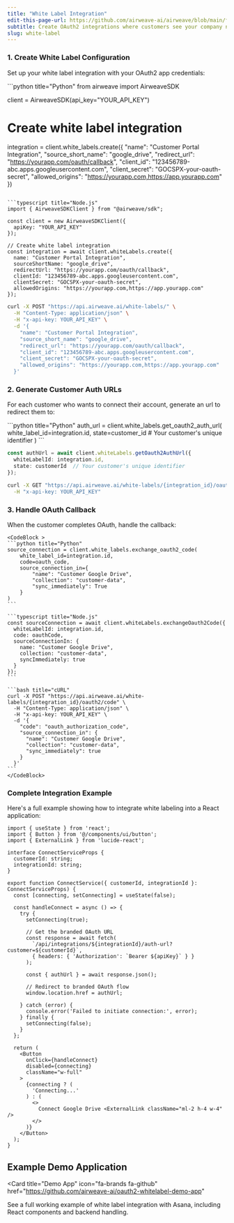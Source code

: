 ```yaml
---
title: "White Label Integration"
edit-this-page-url: https://github.com/airweave-ai/airweave/blob/main/fern/docs/pages/white-labeling.mdx
subtitle: Create OAuth2 integrations where customers see your company name instead of Airweave, with automatic multi-tenant data isolation.
slug: white-label
---
```


### 1. Create White Label Configuration

Set up your white label integration with your OAuth2 app credentials:

<CodeBlock>
```python title="Python"
from airweave import AirweaveSDK

client = AirweaveSDK(api_key="YOUR_API_KEY")

# Create white label integration
integration = client.white_labels.create({
    "name": "Customer Portal Integration",
    "source_short_name": "google_drive",
    "redirect_url": "https://yourapp.com/oauth/callback",
    "client_id": "123456789-abc.apps.googleusercontent.com",
    "client_secret": "GOCSPX-your-oauth-secret",
    "allowed_origins": "https://yourapp.com,https://app.yourapp.com"
})
```

```typescript title="Node.js"
import { AirweaveSDKClient } from "@airweave/sdk";

const client = new AirweaveSDKClient({
  apiKey: "YOUR_API_KEY"
});

// Create white label integration
const integration = await client.whiteLabels.create({
  name: "Customer Portal Integration",
  sourceShortName: "google_drive",
  redirectUrl: "https://yourapp.com/oauth/callback",
  clientId: "123456789-abc.apps.googleusercontent.com",
  clientSecret: "GOCSPX-your-oauth-secret",
  allowedOrigins: "https://yourapp.com,https://app.yourapp.com"
});
```

```bash title="cURL"
curl -X POST "https://api.airweave.ai/white-labels/" \
  -H "Content-Type: application/json" \
  -H "x-api-key: YOUR_API_KEY" \
  -d '{
    "name": "Customer Portal Integration",
    "source_short_name": "google_drive",
    "redirect_url": "https://yourapp.com/oauth/callback",
    "client_id": "123456789-abc.apps.googleusercontent.com",
    "client_secret": "GOCSPX-your-oauth-secret",
    "allowed_origins": "https://yourapp.com,https://app.yourapp.com"
  }'
```
</CodeBlock>

### 2. Generate Customer Auth URLs

For each customer who wants to connect their account, generate an url to redirect them to:

<CodeBlock>
  ```python title="Python"
  auth_url = client.white_labels.get_oauth2_auth_url(
      white_label_id=integration.id,
      state=customer_id  # Your customer's unique identifier
  )
  ```

  ```typescript title="Node.js"
  const authUrl = await client.whiteLabels.getOauth2AuthUrl({
    whiteLabelId: integration.id,
    state: customerId  // Your customer's unique identifier
  });
  ```

  ```bash title="cURL"
  curl -X GET "https://api.airweave.ai/white-labels/{integration_id}/oauth2/auth_url?state={customer_id}" \
    -H "x-api-key: YOUR_API_KEY"
  ```
</CodeBlock>

### 3. Handle OAuth Callback

When the customer completes OAuth, handle the callback:

    <CodeBlock >
    ```python title="Python"
    source_connection = client.white_labels.exchange_oauth2_code(
        white_label_id=integration.id,
        code=oauth_code,
        source_connection_in={
            "name": "Customer Google Drive",
            "collection": "customer-data",
            "sync_immediately": True
        }
    )
    ```

    ```typescript title="Node.js"
    const sourceConnection = await client.whiteLabels.exchangeOauth2Code({
      whiteLabelId: integration.id,
      code: oauthCode,
      sourceConnectionIn: {
        name: "Customer Google Drive",
        collection: "customer-data",
        syncImmediately: true
      }
    });
    ```

    ```bash title="cURL"
    curl -X POST "https://api.airweave.ai/white-labels/{integration_id}/oauth2/code" \
      -H "Content-Type: application/json" \
      -H "x-api-key: YOUR_API_KEY" \
      -d '{
        "code": "oauth_authorization_code",
        "source_connection_in": {
          "name": "Customer Google Drive",
          "collection": "customer-data",
          "sync_immediately": true
        }
      }'
    ```
    </CodeBlock>


### Complete Integration Example

Here's a full example showing how to integrate white labeling into a React application:

```tsx maxLines=100
import { useState } from 'react';
import { Button } from '@/components/ui/button';
import { ExternalLink } from 'lucide-react';

interface ConnectServiceProps {
  customerId: string;
  integrationId: string;
}

export function ConnectService({ customerId, integrationId }: ConnectServiceProps) {
  const [connecting, setConnecting] = useState(false);

  const handleConnect = async () => {
    try {
      setConnecting(true);

      // Get the branded OAuth URL
      const response = await fetch(
        `/api/integrations/${integrationId}/auth-url?customer=${customerId}`,
        { headers: { 'Authorization': `Bearer ${apiKey}` } }
      );

      const { authUrl } = await response.json();

      // Redirect to branded OAuth flow
      window.location.href = authUrl;

    } catch (error) {
      console.error('Failed to initiate connection:', error);
    } finally {
      setConnecting(false);
    }
  };

  return (
    <Button
      onClick={handleConnect}
      disabled={connecting}
      className="w-full"
    >
      {connecting ? (
        'Connecting...'
      ) : (
        <>
          Connect Google Drive <ExternalLink className="ml-2 h-4 w-4" />
        </>
      )}
    </Button>
  );
}
```

## Example Demo Application

<Card
  title="Demo App"
  icon="fa-brands fa-github"
  href="https://github.com/airweave-ai/oauth2-whitelabel-demo-app"
>
  See a full working example of white label integration with Asana, including React components and backend handling.
</Card>
